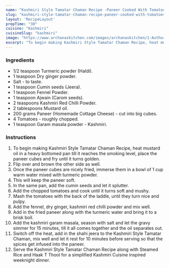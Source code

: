 ---
name: "Kashmiri Style Tamatar Chaman Recipe -Paneer Cooked With Tomatoes"
slug: "kashmiri-style-tamatar-chaman-recipe-paneer-cooked-with-tomatoes"
layout: 'RecipeLayout'
prepTime: "30"
cuisine: "Kashmiri"
cuisineSlug: "kashmiri"
image: "https://www.archanaskitchen.com/images/archanaskitchen/1-Author/nithya.anantham/Tamatar_Chaaman_Recipe_Kashmiri_Style_Paneer_Cooked_with_Tomatoes.jpg"
excerpt: "To begin making Kashmiri Style Tamatar Chaman Recipe, heat mustard oil in a heavy bottomed pan till it reaches the smoking level, place the paneer cubes and fry until it turns golden"
---

### Ingredients

- 1/2 teaspoon Turmeric powder (Haldi).
- 1 teaspoon Dry ginger powder.
- Salt - to taste.
- 1 teaspoon Cumin seeds (Jeera).
- 1 teaspoon Fennel Powder.
- 1 teaspoon Ajwain (Carom seeds).
- 2 teaspoons Kashmiri Red Chilli Powder.
- 2 tablespoons Mustard oil.
- 200 grams Paneer (Homemade Cottage Cheese) - cut into big cubes.
- 4 Tomatoes - roughly chopped.
- 1 teaspoon Garam masala powder - Kashmiri.

### Instructions

1. To begin making Kashmiri Style Tamatar Chaman Recipe, heat mustard oil in a heavy bottomed pan till it reaches the smoking level, place the paneer cubes and fry until it turns golden.
1. Flip over and brown the other side as well.
1. Once the paneer cubes are nicely fried, immerse them in a bowl of 1 cup warm water mixed with turmeric powder.
1. This will keep the paneer soft.
1. In the same pan, add the cumin seeds and let it splutter.
1. Add the chopped tomatoes and cook until it turns soft and mushy.
1. Mash the tomatoes with the back of the laddle, until they turn nice and pulpy.
1. Add the fennel, dry ginger, kashmiri red chilli powder and mix well.
1. Add in the fried paneer along with the turmeric water and bring it to a brisk boil.
1. Add the kashmiri garam masala, season with salt and let the gravy simmer for 15 minutes, till it all comes together and the oil separates out.
1. Switch off the heat, add in the shahi jeera to the Kashmiri Style Tamatar Chaman, mix well and let it rest for 10 minutes before serving so that the spices get infused into the paneer.
1. Serve the Kashmiri Style Tamatar Chaman Recipe along with Steamed Rice and Haak T Thool for a simplified Kashmiri Cuisine inspired weeknight dinner.
